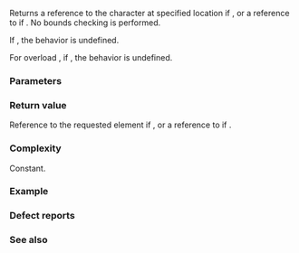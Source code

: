 {{cpp/string/basic_string/title|operator[]}}
{{cpp/string/basic_string/navbar}}
{{dcl begin}}
{{dcla|anchor=no|num=1|constexpr=c++20|
CharT&amp; operator[]( size_type pos );
}}
{{dcla|anchor=no|num=2|constexpr=c++20|
const CharT&amp; operator[]( size_type pos ) const;
}}
{{dcl end}}

Returns a reference to the character at specified location {{c|pos}} if {{c|pos &lt; size()}}, or a reference to {{c|CharT()}} if {{c|1=pos == size()}}. No bounds checking is performed.

If {{c|pos &gt; size()}}, the behavior is undefined.

For overload {{v|1}}, if {{c|1=pos == size()}}, the behavior is undefined{{rev inl|since=c++11| if the object referred by the returned reference is modified to any value other than {{c|CharT()}}}}.

===Parameters===
{{par begin}}
{{par|pos|position of the character to return}}
{{par end}}

===Return value===
Reference to the requested element if {{c|pos &lt; size()}}, or a reference to {{c|CharT()}} if {{c|1=pos == size()}}.

===Complexity===
Constant.

===Example===
{{example
|code=
#include &lt;iostream&gt;
#include &lt;string&gt;
 
int main()
{
    const std::string e("Exemplar");
    for (unsigned i = e.length() - 1; i != 0; i /= 2)
        std::cout &lt;&lt; e[i];
    std::cout &lt;&lt; '\n';
    
    const char* c = &amp;e[0];
    std::cout &lt;&lt; c &lt;&lt; '\n'; // print as a C string
    
    // Change the last character of s into a 'y'
    std::string s("Exemplar ");
    s[s.size() - 1] = 'y'; // equivalent to s.back() = 'y';
    std::cout &lt;&lt; s &lt;&lt; '\n';
}
|output=
rmx
Exemplar
Exemplary
}}

===Defect reports===
{{dr list begin}}
{{dr list item|wg=lwg|dr=259|std=C++98|before=non-const overload could return const lvalue {{c|data()[pos]}}, which was ill-formed|after=changed to return&lt;br&gt;{{c|*(begin() + pos)}}}}
{{dr list item|wg=lwg|dr=2475|std=C++11|before=if {{c|1=pos == size()}}, the behavior of modifying the&lt;br&gt;object referred by the returned reference was undefined|after=well-defined if&lt;br&gt;modified to {{c|CharT()}}}}
{{dr list end}}

===See also===
{{dsc begin}}
{{dsc inc|cpp/string/basic_string/dsc at}}
{{dsc inc|cpp/string/basic_string/dsc front}}
{{dsc inc|cpp/string/basic_string/dsc back}}
{{dsc inc|cpp/string/basic_string_view/dsc {{SUBPAGENAMEE}}}}
{{dsc end}}

{{langlinks|de|es|fr|it|ja|pt|ru|zh}}